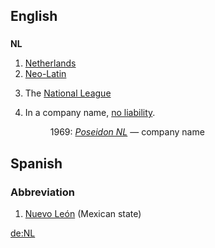 ==English==

==={{initialism}}===
'''NL'''

#[[Netherlands]]
#[[Neo-Latin]]
#{{baseball}} The [[National League]]
#{{AU}} {{finance}} In a company name, [[no liability]].
#: 1969: ''[[w:Poseidon NL|Poseidon NL]]'' &mdash; company name

==Spanish==
===Abbreviation===
#[[Nuevo León]] (Mexican state)

[[de:NL]]